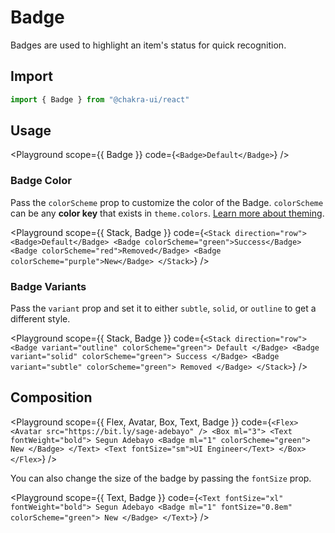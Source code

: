 

#  Badge

Badges are used to highlight an item's status for quick recognition.





## Import

```js
import { Badge } from "@chakra-ui/react"
```

## Usage

<Playground
scope={{ Badge }}
code={`
<Badge>Default</Badge>
`}
/>

### Badge Color

Pass the `colorScheme` prop to customize the color of the Badge. `colorScheme`
can be any **color key** that exists in `theme.colors`.
[Learn more about theming](/docs/theming/theme).

<Playground
scope={{ Stack, Badge }}
code={`
<Stack direction="row">
  <Badge>Default</Badge>
  <Badge colorScheme="green">Success</Badge>
  <Badge colorScheme="red">Removed</Badge>
  <Badge colorScheme="purple">New</Badge>
</Stack>
`}
/>

### Badge Variants

Pass the `variant` prop and set it to either `subtle`, `solid`, or `outline` to
get a different style.

<Playground
scope={{ Stack, Badge }}
code={`
<Stack direction="row">
  <Badge variant="outline" colorScheme="green">
    Default
  </Badge>
  <Badge variant="solid" colorScheme="green">
    Success
  </Badge>
  <Badge variant="subtle" colorScheme="green">
    Removed
  </Badge>
</Stack>
`}
/>

## Composition

<Playground
scope={{ Flex, Avatar, Box, Text, Badge }}
code={`
<Flex>
  <Avatar src="https://bit.ly/sage-adebayo" />
  <Box ml="3">
    <Text fontWeight="bold">
      Segun Adebayo
      <Badge ml="1" colorScheme="green">
        New
      </Badge>
    </Text>
    <Text fontSize="sm">UI Engineer</Text>
  </Box>
</Flex>
`}
/>

You can also change the size of the badge by passing the `fontSize` prop.

<Playground
scope={{ Text, Badge }}
code={`
<Text fontSize="xl" fontWeight="bold">
  Segun Adebayo
  <Badge ml="1" fontSize="0.8em" colorScheme="green">
    New
  </Badge>
</Text>
`}
/>